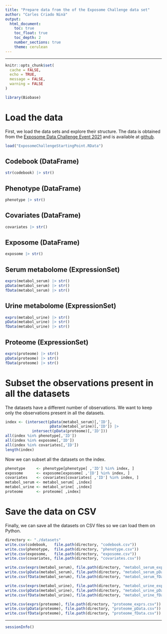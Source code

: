 ```yaml
---
title: "Prepare data from the of the Exposome Challenge data set"
author: "Carles Criado Ninà"
output:
  html_document: 
    toc: true
    toc_float: true
    toc_depth: 2
    number_sections: true
    theme: cerulean
---
```


<style>
  <!-- To have nice indentation in toc_float. Copied from:
  https://github.com/rstudio/rmarkdown/issues/1909 -->
  .tocify-header {
    text-indent: initial;
  }
  .tocify-subheader > .tocify-item {
    text-indent: initial;
    padding-left: 2em;
  }
</style>

***

```r
knitr::opts_chunk$set(
  cache = FALSE,
  echo = TRUE,
  message = FALSE,
  warning = FALSE
)
```

```r
library(Biobase)
```


# Load the data

First, we load the data sets and explore their structure.
The data is obtained from the 
[Exposome Data Challenge Event 2021](https://www.isglobal.org/-/exposome-data-analysis-challenge)
and is available at [github](https://github.com/isglobal-exposomeHub/ExposomeDataChallenge2021).
```r
load("ExposomeChallengeStartingPoint.RData")
```

## Codebook (DataFrame)
```r
str(codebook) |> str()
```

## Phenotype (DataFrame)
```r
phenotype |> str()
```

## Covariates (DataFrame)
```r
covariates |> str()
```

## Exposome (DataFrame)
```r
exposome |> str()
```

## Serum metabolome (ExpressionSet)
```r
exprs(metabol_serum) |> str()
pData(metabol_serum) |> str()
fData(metabol_serum) |> str()
```

## Urine metabolome (ExpressionSet)
```r
exprs(metabol_urine) |> str()
pData(metabol_urine) |> str()
fData(metabol_urine) |> str()
```

## Proteome (ExpressionSet)
```r
exprs(proteome) |> str()
pData(proteome) |> str()
fData(proteome) |> str()
```


# Subset the observations present in all the datasets

The datasets have a different number of observations.
We want to keep only the observations present in all the datasets.
```r
index <- (intersect(pData(metabol_serum)[,'ID'],
                    pData(metabol_urine)[,'ID']) |>
            intersect(pData(proteome)[,'ID']))
all(index %in% phenotype[,'ID'])
all(index %in% exposome[,'ID'])
all(index %in% covariates[,'ID'])
length(index)
```

Now we can subset all the datasets on the index.
```r
phenotype     <- phenotype[phenotype[ ,'ID'] %in% index, ]
exposome      <- exposome[exposome[ ,'ID'] %in% index, ]
covariates    <- covariates[covariates[ ,'ID'] %in% index, ]
metabol_serum <- metabol_serum[ ,index]
metabol_urine <- metabol_urine[ ,index]
proteome      <- proteome[ ,index]
```

# Save the data on CSV

Finally, we can save all the datasets on CSV files
so we can load them on Python.

```r
directory <- "./datasets"
write.csv(codebook,   file.path(directory, "codebook.csv"))
write.csv(phenotype,  file.path(directory, "phenotype.csv"))
write.csv(exposome,   file.path(directory, "exposome.csv"))
write.csv(covariates, file.path(directory, "covariates.csv"))

write.csv(exprs(metabol_serum), file.path(directory, "metabol_serum_exprs.csv"))
write.csv(pData(metabol_serum), file.path(directory, "metabol_serum_pData.csv"))
write.csv(fData(metabol_serum), file.path(directory, "metabol_serum_fData.csv"))

write.csv(exprs(metabol_urine), file.path(directory, "metabol_urine_exprs.csv"))
write.csv(pData(metabol_urine), file.path(directory, "metabol_urine_pData.csv"))
write.csv(fData(metabol_urine), file.path(directory, "metabol_urine_fData.csv"))

write.csv(exprs(proteome), file.path(directory, "proteome_exprs.csv"))
write.csv(pData(proteome), file.path(directory, "proteome_pData.csv"))
write.csv(fData(proteome), file.path(directory, "proteome_fData.csv"))
```

***

```r
sessionInfo()
```